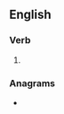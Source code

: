 ==English==

===Verb===
{{head|en|verb form}}

# {{en-third-person singular of|upbear}}

===Anagrams===
* {{anagrams|en|a=abeprsu|bears up}}